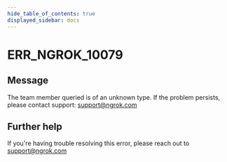 ```yaml
---
hide_table_of_contents: true
displayed_sidebar: docs
---
```



# ERR_NGROK_10079

## Message

The team member queried is of an unknown type. If the problem persists, please contact support: support@ngrok.com

<ErrorDetails error="err_ngrok_10079" />

## Further help

If you're having trouble resolving this error, please reach out to [support@ngrok.com](mailto:support@ngrok.com?subject=Help%20with%20ERR_NGROK_10079)
